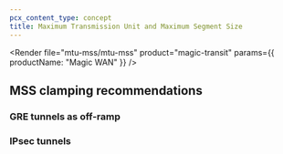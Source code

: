 ```yaml
---
pcx_content_type: concept
title: Maximum Transmission Unit and Maximum Segment Size
---
```



<Render
	file="mtu-mss/mtu-mss"
	product="magic-transit"
	params={{ productName: "Magic WAN" }}
/>

## MSS clamping recommendations

### GRE tunnels as off-ramp

<Render file="mtu-mss/mss-clamping-gre" product="magic-transit" />

### IPsec tunnels

<Render file="mtu-mss/mss-clamping-ipsec" product="magic-transit" />
